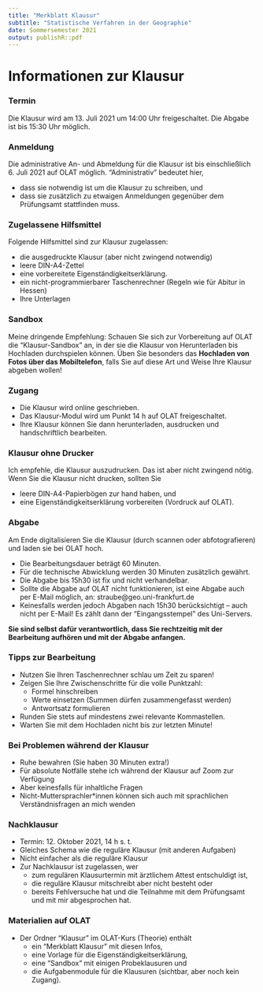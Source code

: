 ```yaml
---
title: "Merkblatt Klausur"
subtitle: "Statistische Verfahren in der Geographie"
date: Sommersemester 2021
output: publishR::pdf
---
```


# Informationen zur Klausur {-}

### Termin {-}

Die Klausur wird am 13. Juli 2021 um 14:00 Uhr freigeschaltet. Die Abgabe ist bis 15:30 Uhr möglich.

### Anmeldung {-}

Die administrative An- und Abmeldung für die Klausur ist bis einschließlich 6. Juli 2021 auf OLAT möglich. "Administrativ" bedeutet hier,

- dass sie notwendig ist um die Klausur zu schreiben, und
- dass sie zusätzlich zu etwaigen Anmeldungen gegenüber dem Prüfungsamt stattfinden muss.

### Zugelassene Hilfsmittel {-}

Folgende Hilfsmittel sind zur Klausur zugelassen:

- die ausgedruckte Klausur (aber nicht zwingend notwendig)
- leere DIN-A4-Zettel
- eine vorbereitete Eigenständigkeitserklärung.
- ein nicht-programmierbarer Taschenrechner (Regeln wie für Abitur in Hessen)
- Ihre Unterlagen

### Sandbox {-}

Meine dringende Empfehlung: Schauen Sie sich zur Vorbereitung auf OLAT die "Klausur-Sandbox" an, in der sie die Klausur von Herunterladen bis Hochladen durchspielen können. Üben Sie besonders das **Hochladen von Fotos über das Mobiltelefon**, falls Sie auf diese Art und Weise Ihre Klausur abgeben wollen!

### Zugang {-}

- Die Klausur wird online geschrieben.
- Das Klausur-Modul wird um Punkt 14 h auf OLAT freigeschaltet.
- Ihre Klausur können Sie dann herunterladen, ausdrucken und handschriftlich bearbeiten.

### Klausur ohne Drucker {-}

Ich empfehle, die Klausur auszudrucken. Das ist aber nicht zwingend nötig. Wenn Sie die Klausur nicht drucken, sollten Sie

- leere DIN-A4-Papierbögen zur hand haben, und
- eine Eigenständigkeitserklärung vorbereiten (Vordruck auf OLAT).

### Abgabe {-}

Am Ende digitalisieren Sie die Klausur (durch scannen oder abfotografieren) und laden sie bei OLAT hoch.

- Die Bearbeitungsdauer beträgt 60 Minuten.
- Für die technische Abwicklung werden 30 Minuten zusätzlich gewährt.
- Die Abgabe bis 15h30 ist fix und nicht verhandelbar.
- Sollte die Abgabe auf OLAT nicht funktionieren, ist eine Abgabe auch per E-Mail möglich, an: straube@geo.uni-frankfurt.de
- Keinesfalls werden jedoch Abgaben nach 15h30 berücksichtigt -- auch nicht per E-Mail! Es zählt dann der "Eingangsstempel" des Uni-Servers.

**Sie sind selbst dafür verantwortlich, dass Sie rechtzeitig mit der Bearbeitung aufhören und mit der Abgabe anfangen.**

### Tipps zur Bearbeitung {-}

- Nutzen Sie Ihren Taschenrechner schlau um Zeit zu sparen!
- Zeigen Sie Ihre Zwischenschritte für die volle Punktzahl:
  - Formel hinschreiben
  - Werte einsetzen (Summen dürfen zusammengefasst werden)
  - Antwortsatz formulieren
- Runden Sie stets auf mindestens zwei relevante Kommastellen.
- Warten Sie mit dem Hochladen nicht bis zur letzten Minute!

### Bei Problemen während der Klausur {-}

- Ruhe bewahren (Sie haben 30 Minuten extra!)
- Für absolute Notfälle stehe ich während der Klausur auf Zoom zur Verfügung
- Aber keinesfalls für inhaltliche Fragen
- Nicht-Muttersprachler\*innen können sich auch mit sprachlichen Verständnisfragen an mich wenden

### Nachklausur {-}

- Termin: 12. Oktober 2021, 14 h s. t.
- Gleiches Schema wie die reguläre Klausur (mit anderen Aufgaben)
- Nicht einfacher als die reguläre Klausur
- Zur Nachklausur ist zugelassen, wer
  - zum regulären Klausurtermin mit ärztlichem Attest entschuldigt ist,
  - die reguläre Klausur mitschreibt aber nicht besteht oder
  - bereits Fehlversuche hat und die Teilnahme mit dem Prüfungsamt und mit mir abgesprochen hat.

### Materialien auf OLAT {-}

- Der Ordner "Klausur" im OLAT-Kurs (Theorie) enthält
  - ein "Merkblatt Klausur" mit diesen Infos,
  - eine Vorlage für die Eigenständigkeitserklärung,
  - eine "Sandbox" mit einigen Probeklausuren und
  - die Aufgabenmodule für die Klausuren (sichtbar, aber noch kein Zugang).
